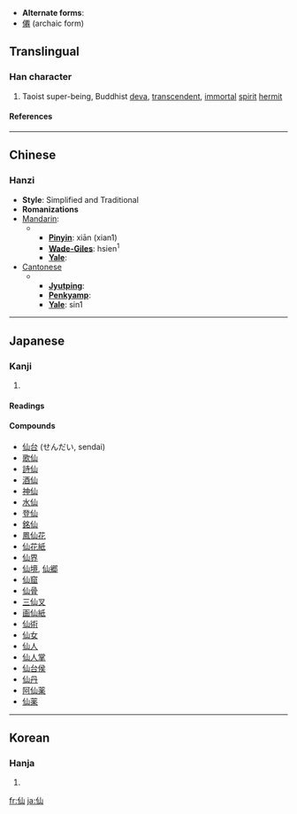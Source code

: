 * '''Alternate forms''':
* [[僊]] (archaic form)

==Translingual==
{{stroke order}}
===Han character===
{{Han char|rad=人|as=03|sn=5|four=2227<sub>0</sub>|canj=人山 (OU)}}
# Taoist super-being, Buddhist [[deva]], [[transcendent]], [[immortal]] [[spirit]] [[hermit]]
====References====
{{Han ref|kx=0092.130|dkj=00374|dj=0196.030|hdz=10114.030|uh=4ED9|ud=20185|bh=A550|bd=42320}}
----

==Chinese==
===Hanzi===
* '''Style''': Simplified and Traditional
* '''Romanizations'''
* [[Mandarin]]:
*** '''[[Pinyin]]''': xiān (xian1)
*** '''[[Wade-Giles]]''': hsien<sup>1</sup>
*** '''[[Yale]]''': 
* [[Cantonese]]
***'''[[Jyutping]]''':
***'''[[Penkyamp]]''': 
***'''[[Yale]]''': sin1
----
==Japanese==
===Kanji===
{{ja-kanji|grade=|rs=人03}}
# {{defn|Japanese}}
====Readings====
{{ja-readings|on=[[せん]] ([[sen]])|kun=[[やまびと]] ([[yamabito]]), [[せんにん]] ([[sennin]]), [[せんと]] ([[sento]])}}
====Compounds====
*[[仙台]] (せんだい, sendai)
*[[歌仙]]
*[[詩仙]]
*[[酒仙]]
*[[神仙]]
*[[水仙]]
*[[登仙]]
*[[銘仙]]
*[[鳳仙花]]
*[[仙花紙]]
*[[仙界]]
*[[仙境]], [[仙郷]]
*[[仙窟]]
*[[仙骨]]
*[[三仙叉]]
*[[画仙紙]]
*[[仙術]]
*[[仙女]]
*[[仙人]]
*[[仙人掌]]
*[[仙台侯]]
*[[仙丹]]
*[[阿仙薬]]
*[[仙薬]]
----
==Korean==
===Hanja===
{{ko-hanja|hangeul=[[선]]|rv=seon|mr=sŏn}}
# {{defn|Korean}}

[[fr:仙]]
[[ja:仙]]